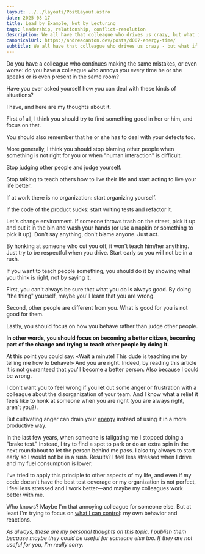 ```yaml
---
layout: ../../layouts/PostLayout.astro
date: 2025-08-17
title: Lead by Example, Not by Lecturing
tags: leadership, relationship, conflict-resolution
description: We all have that colleague who drives us crazy, but what if the solution isn't trying to change them? This post explores a simple but powerful approach, instead of judging others or trying to teach them through words, focus on your own behavior and lead by example. From picking up trash without lecturing to organizing yourself when work feels chaotic, small actions often create more change than big speeches. Because here's the truth - you might be someone's annoying colleague too, but at least you can control your own reactions
canonicalUrl: https://andreacanton.dev/posts/d007-energy-time/
subtitle: We all have that colleague who drives us crazy - but what if the real solution isn't trying to change them, but changing how we respond?
---
```

Do you have a colleague who continues making the same mistakes, or even worse: do you have a colleague who annoys you every time he or she speaks or is even present in the same room?

Have you ever asked yourself how you can deal with these kinds of situations?

I have, and here are my thoughts about it.

First of all, I think you should try to find something good in her or him, and focus on that.

You should also remember that he or she has to deal with your defects too.

More generally, I think you should stop blaming other people when something is not right for you or when "human interaction" is difficult.

Stop judging other people and judge yourself.

Stop talking to teach others how to live their life and start acting to live your life better.

If at work there is no organization: start organizing yourself.

If the code of the product sucks: start writing tests and refactor it.

Let's change environment. If someone throws trash on the street, pick it up and put it in the bin and wash your hands (or use a napkin or something to pick it up). Don't say anything, don't blame anyone. Just act.

By honking at someone who cut you off, it won't teach him/her anything. Just try to be respectful when you drive. Start early so you will not be in a rush.

If you want to teach people something, you should do it by showing what you think is right, not by saying it.

First, you can't always be sure that what you do is always good. By doing "the thing" yourself, maybe you'll learn that you are wrong.

Second, other people are different from you. What is good for you is not good for them.

Lastly, you should focus on how you behave rather than judge other people.

**In other words, you should focus on becoming a better citizen, becoming part of the change and trying to teach other people by doing it.**

At this point you could say: «Wait a minute! This dude is teaching me by telling me how to behave!» And you are right. Indeed, by reading this article it is not guaranteed that you'll become a better person. Also because I could be wrong.

I don't want you to feel wrong if you let out some anger or frustration with a colleague about the disorganization of your team. And I know what a relief it feels like to honk at someone when you are right (you are always right, aren't you?).

But cultivating anger can drain your [energy](https://andreacanton.dev/posts/d007-energy-time/) instead of using it in a more productive way.

In the last few years, when someone is tailgating me I stopped doing a "brake test." Instead, I try to find a spot to park or do an extra spin in the next roundabout to let the person behind me pass. I also try always to start early so I would not be in a rush. Results? I feel less stressed when I drive and my fuel consumption is lower.

I've tried to apply this principle to other aspects of my life, and even if my code doesn't have the best test coverage or my organization is not perfect, I feel less stressed and I work better—and maybe my colleagues work better with me.

Who knows? Maybe I'm that annoying colleague for someone else. But at least I'm trying to focus on [what I can control](https://andreacanton.dev/posts/d006-you-are-culture/): my own behavior and reactions.

_As always, these are my personal thoughts on this topic. I publish them because maybe they could be useful for someone else too. If they are not useful for you, I'm really sorry._